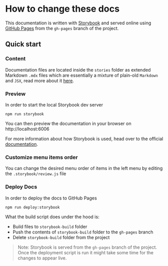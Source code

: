 
<Meta title="How Tos/How to change these docs" />

# How to change these docs
This documentation is written with [Storybook](https://storybook.js.org/) and served online using [GitHub Pages](https://pages.github.com/) from the `gh-pages` branch of the project.

## Quick start

### Content
Documentation files are located inside the `stories` folder as extended Markdown `.mdx` files which are essentially
a mixture of plain-old `Markdown` and `JSX`, read more about it [here](https://storybook.js.org/docs/vue/writing-docs/mdx#gatsby-focus-wrapper).

### Preview
In order to start the local Storybook dev server
```
npm run storybook
```
You can then preview the documentation in your browser on http://localhost:6006 

For more information about how Storybook is used, head over to the official [documentation](https://storybook.js.org/docs/vue/get-started/introduction).

### Customize menu items order
You can change the desired menu order of items in the left menu by editing the `.storybook/review.js` file

### Deploy Docs
In order to deploy the docs to GitHub Pages
```
npm run deploy:storybook
```
What the build script does under the hood is:
- Build files to `storybook-build` folder
- Push the contents of `storybook-build` folder to the `gh-pages` branch
- Delete `storybook-build` folder from the project

> Note: Storybook is served from the `gh-pages` branch of the project.  
> Once the deployment script is run it might take some time for the changes to appear live.